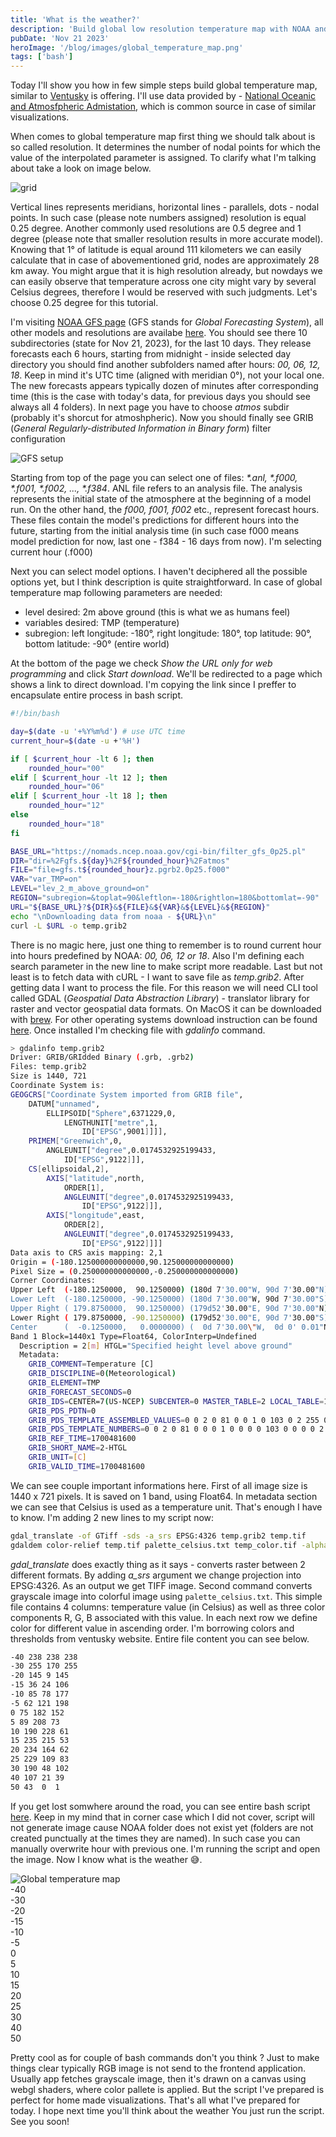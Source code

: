 ```yaml
---
title: 'What is the weather?'
description: 'Build global low resolution temperature map with NOAA and GDAL'
pubDate: 'Nov 21 2023'
heroImage: '/blog/images/global_temperature_map.png'
tags: ['bash']
---
```

Today I'll show you how in few simple steps build global temperature map, similar to 
[Ventusky](https://www.ventusky.com/) is offering. I'll use data provided by - [National Oceanic and 
Atmosfpheric Admistation](https://www.weather.gov/), which is common source in case of similar visualizations.

When comes to global temperature map first thing we should talk about is so called resolution. It determines the 
number of nodal points for which the value of the interpolated parameter is assigned. To clarify what I'm talking
about take a look on image below.

<div class="flex justify-center [&>img]:w-[200px] md:[&>img]:w-[400px]">
    <img src="/blog/images/grid.png" alt="grid" />
</div>

Vertical lines represents meridians, horizontal lines - parallels, dots - nodal points. In such case (please note numbers 
assigned) resolution is equal 0.25 degree. Another commonly used resolutions are 0.5 degree and 1 degree (please note that smaller 
resolution results in more accurate model). Knowing that 1° of latitude is equal around 111 kilometers we can easily calculate that in case of 
abovementioned grid, nodes are approximately 28 km away. You might argue that it is high resolution already, but nowdays we can easily observe 
that temperature across one city might vary by several Celsius degrees, therefore I would be reserved with such judgments. Let's choose 0.25 
degree for this tutorial.

I'm visiting [NOAA GFS page](https://nomads.ncep.noaa.gov/cgi-bin/filter_gfs_0p25.pl) (GFS stands for <i>Global Forecasting System</i>), all other 
models and resolutions are availabe [here](https://nomads.ncep.noaa.gov/). You should see there 10 subdirectories (state for Nov 21, 2023), 
for the last 10 days. They release forecasts each 6 hours, starting from midnight - inside selected day directory you should find another subfolders named 
after hours: <i>00, 06, 12, 18</i>. Keep in mind it's UTC time (aligned with meridian 0°), not your local one. The new forecasts appears typically dozen of minutes
after corresponding time (this is the case with today's data, for previous days you should see always all 4 folders). In next page you have to choose 
<i>atmos</i> subdir (probably it's shorcut for atmoshpheric). Now you should finally see GRIB (<i>General Regularly-distributed Information in Binary form</i>) 
filter configuration

<img src="/blog/images/gfs_setup.png" alt="GFS setup" />

Starting from top of the page you can select one of files: <i>*.anl, *.f000, *.f001, *.f002, ..., *.f384</i>. ANL file refers to an analysis file. 
The analysis represents the initial state of the atmosphere at the beginning of a model run. On the other hand, the <i>f000, f001, f002</i> etc., represent forecast hours. 
These files contain the model's predictions for different hours into the future, starting from the initial analysis time (in such case f000 means model prediction for now, last one - 
 f384 - 16 days from now). I'm selecting current hour (.f000)

Next you can select model options. I haven't deciphered all the possible options yet, but I think description is quite straightforward. In case of global temperature map 
following parameters are needed:

<ul>
    <li> level desired: 2m above ground (this is what we as humans feel)</li>
    <li> variables desired: TMP (temperature) </li>
    <li> subregion: left longitude: -180°, right longitude: 180°, top latitude: 90°, bottom latitude: -90° (entire world)</li>
</ul>

At the bottom of the page we check <i>Show the URL only for web programming</i> and click <i>Start download</i>. We'll be
redirected to a page which shows a link to direct download. I'm copying the link since I preffer to encapsulate entire process
in bash script.

```sh
#!/bin/bash

day=$(date -u '+%Y%m%d') # use UTC time
current_hour=$(date -u +'%H')

if [ $current_hour -lt 6 ]; then
    rounded_hour="00"
elif [ $current_hour -lt 12 ]; then
    rounded_hour="06"
elif [ $current_hour -lt 18 ]; then
    rounded_hour="12"
else
    rounded_hour="18"
fi

BASE_URL="https://nomads.ncep.noaa.gov/cgi-bin/filter_gfs_0p25.pl"
DIR="dir=%2Fgfs.${day}%2F${rounded_hour}%2Fatmos"
FILE="file=gfs.t${rounded_hour}z.pgrb2.0p25.f000"
VAR="var_TMP=on"
LEVEL="lev_2_m_above_ground=on"
REGION="subregion=&toplat=90&leftlon=-180&rightlon=180&bottomlat=-90"
URL="${BASE_URL}?${DIR}&${FILE}&${VAR}&${LEVEL}&${REGION}"
echo "\nDownloading data from noaa - ${URL}\n"
curl -L $URL -o temp.grib2
```

There is no magic here, just one thing to remember is to round current hour into hours predefined by NOAA: <i>00, 06, 12 or 18</i>. Also I'm defining 
each search parameter in the new line to make script more readable. Last but not least is to fetch data with cURL - I want to save file as <i>temp.grib2</i>. 
After getting data I want to process the file. For this reason we will need CLI tool called GDAL (<i>Geospatial Data Abstraction Library</i>) - translator library 
for raster and vector geospatial data formats. On MacOS it can be downloaded with [brew](https://formulae.brew.sh/formula/gdal#default). For other operating 
systems download instruction can be found [here](https://gdal.org/download.html). Once installed I'm checking file with <i>gdalinfo</i> command.

```sh
> gdalinfo temp.grib2 
Driver: GRIB/GRIdded Binary (.grb, .grb2)
Files: temp.grib2
Size is 1440, 721
Coordinate System is:
GEOGCRS["Coordinate System imported from GRIB file",
    DATUM["unnamed",
        ELLIPSOID["Sphere",6371229,0,
            LENGTHUNIT["metre",1,
                ID["EPSG",9001]]]],
    PRIMEM["Greenwich",0,
        ANGLEUNIT["degree",0.0174532925199433,
            ID["EPSG",9122]]],
    CS[ellipsoidal,2],
        AXIS["latitude",north,
            ORDER[1],
            ANGLEUNIT["degree",0.0174532925199433,
                ID["EPSG",9122]]],
        AXIS["longitude",east,
            ORDER[2],
            ANGLEUNIT["degree",0.0174532925199433,
                ID["EPSG",9122]]]]
Data axis to CRS axis mapping: 2,1
Origin = (-180.125000000000000,90.125000000000000)
Pixel Size = (0.250000000000000,-0.250000000000000)
Corner Coordinates:
Upper Left  (-180.1250000,  90.1250000) (180d 7'30.00"W, 90d 7'30.00"N)
Lower Left  (-180.1250000, -90.1250000) (180d 7'30.00"W, 90d 7'30.00"S)
Upper Right ( 179.8750000,  90.1250000) (179d52'30.00"E, 90d 7'30.00"N)
Lower Right ( 179.8750000, -90.1250000) (179d52'30.00"E, 90d 7'30.00"S)
Center      (  -0.1250000,   0.0000000) (  0d 7'30.00\"W,  0d 0' 0.01"N)
Band 1 Block=1440x1 Type=Float64, ColorInterp=Undefined
  Description = 2[m] HTGL="Specified height level above ground"
  Metadata:
    GRIB_COMMENT=Temperature [C]
    GRIB_DISCIPLINE=0(Meteorological)
    GRIB_ELEMENT=TMP
    GRIB_FORECAST_SECONDS=0
    GRIB_IDS=CENTER=7(US-NCEP) SUBCENTER=0 MASTER_TABLE=2 LOCAL_TABLE=1 SIGNF_REF_TIME=1(Start_of_Forecast) REF_TIME=2023-11-20T12:00:00Z PROD_STATUS=0(Operational) TYPE=1(Forecast)
    GRIB_PDS_PDTN=0
    GRIB_PDS_TEMPLATE_ASSEMBLED_VALUES=0 0 2 0 81 0 0 1 0 103 0 2 255 0 0
    GRIB_PDS_TEMPLATE_NUMBERS=0 0 2 0 81 0 0 0 1 0 0 0 0 103 0 0 0 0 2 255 0 0 0 0 0
    GRIB_REF_TIME=1700481600
    GRIB_SHORT_NAME=2-HTGL
    GRIB_UNIT=[C]
    GRIB_VALID_TIME=1700481600
```

We can see couple important informations here. First of all image size is 1440 x 721 pixels. It is saved on 1 band, using Float64. In metadata section we can see that 
Celsius is used as a temperature unit. That's enough I have to know. I'm adding 2 new lines to my script now:

```sh
gdal_translate -of GTiff -sds -a_srs EPSG:4326 temp.grib2 temp.tif
gdaldem color-relief temp.tif palette_celsius.txt temp_color.tif -alpha          
```

<i>gdal_translate</i> does exactly thing as it says - converts raster between 2 different formats. By adding <i>a_srs</i> argument we change projection into EPSG:4326. 
As an output we get TIFF image. Second command converts grayscale image into colorful image using  `palette_celsius.txt`. This simple file contains 4 columns:
temperature value (in Celsius) as well as three color components R, G, B associated with this value. In each next row we define color for different value in ascending order.
I'm borrowing colors and thresholds from ventusky website. Entire file content you can see below.

```txt
-40 238 238 238
-30 255 170 255
-20 145 9 145
-15 36 24 106
-10 85 78 177
-5 62 121 198
0 75 182 152
5 89 208 73
10 190 228 61
15 235 215 53
20 234 164 62
25 229 109 83
30 190 48 102
40 107 21 39
50 43  0  1
```
If you get lost somwhere around the road, you can see entire bash script [here](/blog/assets/gen_temp_map.sh). Keep in my mind 
that in corner case which I did not cover, script will not generate image cause NOAA folder does not exist yet (folders are not 
created punctually at the times they are named). In such case you can manually overwrite hour with previous one. I'm running the script and open the image. Now I know what is the weather 😅.

<img src="/blog/images/global_temperature_map.png" alt="Global temperature map" />
<div class="flex mt-4 [&>div]:h-[30px] [&>div]:grow [&>div]:text-center flex-wrap">
    <div class="bg-[rgb(238,238,238)]">
        <span>-40</span>
    </div>
    <div class="bg-[rgb(255,170,255)]">
        <span>-30</span>
    </div>
    <div class="bg-[rgb(145,9,145)]">
        <span class="text-white">-20</span>
    </div>
    <div class="bg-[rgb(36,24,106)]">
        <span class="text-white">-15</span>
    </div>
    <div class="bg-[rgb(85,78,177)]">
        <span class="text-white">-10</span>
    </div>
    <div class="bg-[rgb(62,121,198)]">
        <span class="text-white">-5</span>
    </div>
    <div class="bg-[rgb(75,182,152)]">
        <span >0</span>
    </div>
    <div class="bg-[rgb(89,208,73)]">
        <span>5</span>
    </div>
    <div class="bg-[rgb(190,228,61)]">
        <span>10</span>
    </div>
    <div class="bg-[rgb(235,215,53)]">
        <span>15</span>
    </div>
    <div class="bg-[rgb(234,164,62)]">
        <span>20</span>
    </div>
    <div class="bg-[rgb(229,109,83)]">
        <span class="text-white">25</span>
    </div>
    <div class="bg-[rgb(190,48,102)]">
        <span class="text-white">30</span>
    </div>
    <div class="bg-[rgb(107,21,39)]">
        <span class="text-white">40</span>
    </div>
    <div class="bg-[rgb(43,0,1)]">
        <span class="text-white">50</span>
    </div>
</div>

Pretty cool as for couple of bash commands don't you think ? Just to make things clear typically RGB image is not send to the frontend application.
Usually app fetches grayscale image, then it's drawn on a canvas using webgl shaders, where color pallete is applied. But the script I've prepared 
is perfect for home made visualizations. That's all what I've prepared for today. I hope next time you'll think about the weather You just run the script.
See you soon! 